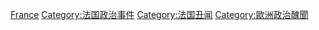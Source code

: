 [[Category:各国政治醜聞|France]]
[[Category:法国政治事件|Category:法国政治事件]]
[[Category:法国丑闻|Category:法国丑闻]]
[[Category:歐洲政治醜聞|Category:歐洲政治醜聞]]